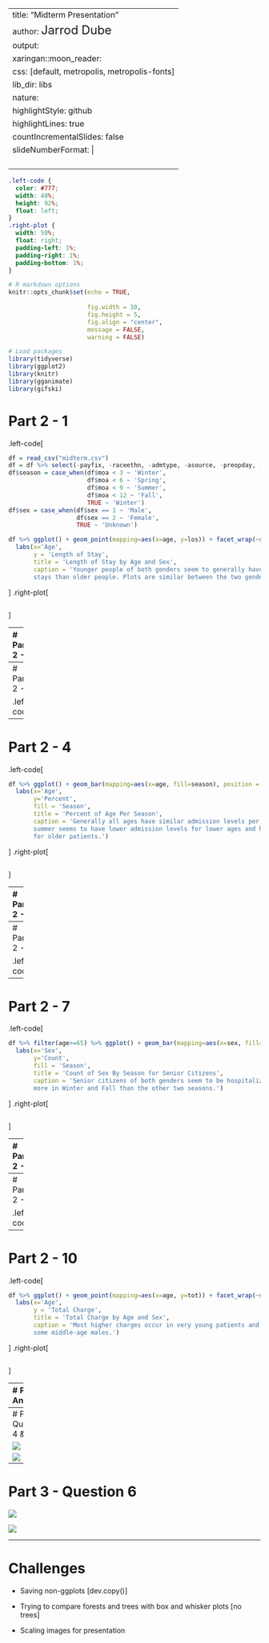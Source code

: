 
---
title: "Midterm Presentation"
author: <font size="5"> Jarrod Dube </font>
output:
  xaringan::moon_reader:
    css: [default, metropolis, metropolis-fonts]
    lib_dir: libs
    nature:
      highlightStyle: github
      highlightLines: true
      countIncrementalSlides: false
      slideNumberFormat: |
        <div class="progress-bar-container">
          <div class="progress-bar" style="width: calc(%current% / %total% * 100%);">
          </div>
        </div>`
---

<style>

.remark-slide-content {
  background-color: #FFFFFF;
  border-top: 80px solid #F9C389;
  font-size: 17px;
  font-weight: 300;
  line-height: 1.5;
  padding: 1em 2em 1em 2em
}

.inverse {
  background-color: #696767;
  border-top: 80px solid #696767;
  text-shadow: none;
  background-image: url(https://github.com/goodekat/presentations/blob/master/2019-isugg-gganimate-spooky/figures/spider.png?raw=true);
	background-position: 50% 75%;
  background-size: 150px;
}

.your-turn{
  background-color: #8C7E95;
  border-top: 80px solid #F9C389;
  text-shadow: none;
  background-image: url(https://github.com/goodekat/presentations/blob/master/2019-isugg-gganimate-spooky/figures/spider.png?raw=true);
	background-position: 95% 90%;
  background-size: 75px;
}

.title-slide {
  background-color: #F9C389;
  border-top: 80px solid #F9C389;
  background-image: none;
}

.title-slide > h1  {
  color: #111111;
  font-size: 40px;
  text-shadow: none;
  font-weight: 400;
  text-align: left;
  margin-left: 15px;
  padding-top: 80px;
}
.title-slide > h2  {
  margin-top: -25px;
  padding-bottom: -20px;
  color: #111111;
  text-shadow: none;
  font-weight: 300;
  font-size: 35px;
  text-align: left;
  margin-left: 15px;
}
.title-slide > h3  {
  color: #111111;
  text-shadow: none;
  font-weight: 300;
  font-size: 25px;
  text-align: left;
  margin-left: 15px;
  margin-bottom: -30px;
}

</style>

```css
.left-code {
  color: #777;
  width: 48%;
  height: 92%;
  float: left;
}
.right-plot {
  width: 50%;
  float: right;
  padding-left: 1%;
  padding-right: 1%;
  padding-bottom: 1%;
}
```

```r

# R markdown options
knitr::opts_chunk$set(echo = TRUE, 
                      
                      fig.width = 10,
                      fig.height = 5,
                      fig.align = "center", 
                      message = FALSE,
                      warning = FALSE)

# Load packages
library(tidyverse)
library(ggplot2)
library(knitr)
library(gganimate)
library(gifski)
```

# Part 2 - 1

.left-code[
```r
df = read_csv("midterm.csv")
df = df %>% select(-payfix, -raceethn, -admtype, -asource, -preopday, -bwght, -ecodub92, -pt_state, -diag_adm, -er_mode, -obs_hour, -nicu_day)
df$season = case_when(df$moa < 3 ~ 'Winter',
                      df$moa < 6 ~ 'Spring',
                      df$moa < 9 ~ 'Summer',
                      df$moa < 12 ~ 'Fall',
                      TRUE ~ 'Winter')
df$sex = case_when(df$sex == 1 ~ 'Male',
                   df$sex == 2 ~ 'Female',
                   TRUE ~ 'Unknown')

df %>% ggplot() + geom_point(mapping=aes(x=age, y=los)) + facet_wrap(~sex) +
  labs(x='Age', 
       y = 'Length of Stay', 
       title = 'Length of Stay by Age and Sex', 
       caption = 'Younger people of both genders seem to generally have longer 
       stays than older people. Plots are similar between the two genders.')
```
]
.right-plot[
```r
```
]

---
# Part 2 - 2

.left-code[
```r
df %>% ggplot() + geom_point(mapping=aes(x=los, y=tot)) + facet_wrap(~provider) +
  labs(x='Length of Stay', 
       y = 'Total Charge', 
       title = 'Total Charge by Length of Stay and Provider', 
       caption = 'Total charge increases as length of stay increases.
       Providers 7205 and 7214 generally have the most patients and highest total charges')
```
]
.right-plot[
```r
```
]

---
# Part 2 - 3

.left-code[
```r
df %>% ggplot() + geom_bar(mapping=aes(x=sex, fill=season), position = 'dodge') +
  labs(x='Sex', 
       y='Count',
       fill = 'Season', 
       title = 'Count of Sex By Season', 
       caption = 'All seasons admit around the same amount of patients, but spring
       admits the most. More female patients admitted than male.')
```
]
.right-plot[
```r
```
]

---
# Part 2 - 4

.left-code[
```r
df %>% ggplot() + geom_bar(mapping=aes(x=age, fill=season), position = 'fill') +
  labs(x='Age', 
       y='Percent',
       fill = 'Season', 
       title = 'Percent of Age Per Season', 
       caption = 'Generally all ages have similar admission levels per season, but
       summer seems to have lower admission levels for lower ages and higher numbers
       for older patients.')
```
]
.right-plot[
```r
```
]

---
# Part 2 - 5

.left-code[
```r
df %>% group_by(moa) %>% summarise(average_age=mean(age)) %>% 
  ggplot() + geom_col(mapping=aes(x=moa, y=average_age)) + 
  labs(x='Month of Admission', 
       y='Average Age',
       title = 'Average Age Per Month of Admission', 
       caption = 'All months have an average age between 50 and 55.
       There must not be much variation in average age overall.')
```
]
.right-plot[
```r
```
]

---
# Part 2 - 6

.left-code[
```r
df %>% filter(pay_ub92 < 25) %>%  ggplot() + 
  geom_bar(mapping=aes(x=pay_ub92, fill=season), position = 'fill') + theme_dark() +
  labs(x='Payment Type', 
       y='Percent',
       fill = 'Season', 
       title = 'Percent of Payment Type Per Season', 
       caption = 'More uses of Blue Chip payment occur in Winter than any other month.
       Most payments types occur more in Fall and Winter than Spring and Summer.')
```
]
.right-plot[
```r
```
]

---
# Part 2 - 7

.left-code[
```r
df %>% filter(age>=65) %>% ggplot() + geom_bar(mapping=aes(x=sex, fill=season)) +
  labs(x='Sex', 
       y='Count',
       fill = 'Season', 
       title = 'Count of Sex By Season for Senior Citizens', 
       caption = 'Senior citizens of both genders seem to be hospitalized a little
       more in Winter and Fall than the other two seasons.')
```
]
.right-plot[
```r
```
]

---
# Part 2 - 8

.left-code[
```r
df %>% group_by(sex,age) %>% 
  summarise(mean_charge = mean(tot)) %>% ggplot() +
  geom_col(aes(x=age, y=mean_charge, fill=sex), position = 'dodge') +
  labs(x='Age', 
       y='Average Total Charge',
       fill = 'Sex', 
       title = 'Average Total Charge by Age and Sex', 
       caption = 'There is a high peak in average charge around age 15, primarily for males.
       Average total charge generally increases until age 70 and then decreases after.
       Males generally have the highest average total charges for most ages.')
```
]
.right-plot[
```r
```
]

---
# Part 2 - 9

.left-code[
```r
df %>% group_by(sex,age) %>% 
  summarise(mean_stay = mean(los)) %>% ggplot() +
  geom_col(aes(x=age, y=mean_stay, fill=sex), position = 'dodge') +
  labs(x='Age', 
       y='Average Length of Stay',
       fill = 'Sex', 
       title = 'Average Length of Stay by Age and Sex', 
       caption = 'There is a high peak in length of stay around age 15, primarily for males.
       Males generally have the highest average length of stays for most ages.
       Most of this plot follows a similar trend to the last one; average length of stay
       and average total charge must be somewhat related.')
```
]
.right-plot[
```r
```
]

---
# Part 2 - 10

.left-code[
```r
df %>% ggplot() + geom_point(mapping=aes(x=age, y=tot)) + facet_wrap(~sex) +
  labs(x='Age', 
       y = 'Total Charge', 
       title = 'Total Charge by Age and Sex', 
       caption = 'Most higher charges occur in very young patients and 
       some middle-age males.')
```
]
.right-plot[
```r
```
]

---
# Part 2 - Animation

.left-code[
```r
df %>% ggplot() + geom_bar(mapping = aes(x = sex, fill = tot)) + 
  transition_states(age) + 
  labs(x='Sex', 
       y='Total Charge',
       title = 'Age: {closest_state}')
```
]
.right-plot[
```r
```
]
---
# Part 3 - Questions 4 & 5

![](plot3_4.png)

![](plot3_5.png)

---
# Part 3 - Question 6

![](plot3_6_1.png)

![](plot3_6_2.png)

---
# Challenges

- Saving non-ggplots [dev.copy()]

- Trying to compare forests and trees with box and whisker plots [no trees]

- Scaling images for presentation
